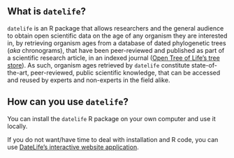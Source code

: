 ## What is `datelife`?

`datelife` is an R package that allows researchers and the general audience to obtain
open scientific data on the age of any organism they are interested in, by retrieving
organism ages from a database of dated phylogenetic trees (_aka_ chronograms), that
have been peer-reviewed and published as part of a scientific research
article, in an indexed journal ([Open Tree of Life's tree store](https://tree.opentreeoflife.org/curator)).
As such, organism ages retrieved by `datelife` constitute state-of-the-art,
peer-reviewed, public scientific knowledge, that can be accessed and reused by
experts and non-experts in the field alike.

## How can you use `datelife`?

You can install the `datelife` R package on your own computer and use it locally.

If you do not want/have time to deal with installation and R code, you can use
[DateLife's interactive website application](http://datelife.opentreeoflife.org/query/).
